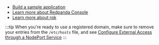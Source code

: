 - [Build a sample application](../../../../../develop/code-examples/)
- [Learn more about Redpanda Console](../../../../../manage/console)
- [Learn more about rpk](../../../../../get-started/rpk-install)

:::tip
When you're ready to use a registered domain, make sure to remove your entries from the `/etc/hosts` file, 
and see [Configure External Access through a NodePort Service](../../../../../manage/kubernetes/networking/configure-external-access-nodeport/#use-the-default-redpanda-subdomains)
:::